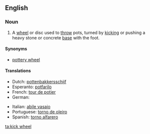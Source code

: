 ==English==

===Noun===
{{en-noun|kick wheels}}

# {{context|ceramics|lang=en}} A [[wheel]] or disc used to [[throw]] pots, turned by [[kick]]ing or pushing a heavy stone or concrete [[base]] with the foot.

====Synonyms====
* [[pottery wheel]]

====Translations====
{{trans-top|A wheel or disc used to throw pots, turned by kicking or pushing a heavy stone or concrete base with the foot}}
* Dutch: [[pottenbakkersschijf]] {{g|f}}
* Esperanto: [[potfarilo]]
* French: [[tour de potier]] {{g|m}}
* German: {{t-|de|Töpferscheibe|f}}
{{trans-mid}}
* Italian: [[abile vasaio]] {{g|m}}
* Portuguese: [[torno de oleiro]] {{g|m}}
* Spanish: [[torno alfarero]] {{g|m}}
{{trans-bottom}}

[[ta:kick wheel]]
